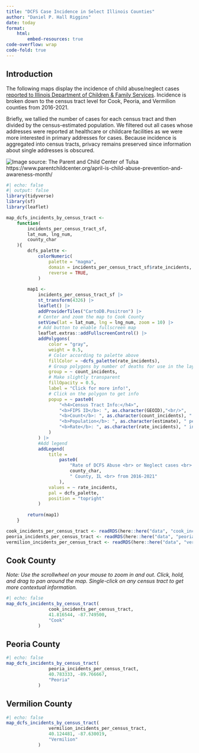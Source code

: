 ```yaml
---
title: "DCFS Case Incidence in Select Illinois Counties"
author: "Daniel P. Hall Riggins"
date: today
format: 
    html:
        embed-resources: true
code-overflow: wrap
code-fold: true
---
```


## Introduction

The following maps display the incidence of child abuse/neglect cases [reported to Illinois Department of Children & Family Services](https://childabuse.illinois.gov/). Incidence is broken down to the census tract level for Cook, Peoria, and Vermilion counties from 2016-2021.

Briefly, we tallied the number of cases for each census tract and then divided by the census-estimated population. We filtered out all cases whose addresses were reported at healthcare or childcare facilities as we were more interested in primary addresses for cases. Because incidence is aggregated into census tracts, privacy remains preserved since information about single addresses is obscured.

![Image source: The Parent and Child Center of Tulsa](cap-month.jpg)
https://www.parentchildcenter.org/april-is-child-abuse-prevention-and-awareness-month/

```r
#| echo: false
#| output: false
library(tidyverse)
library(sf)
library(leaflet)

map_dcfs_incidents_by_census_tract <- 
    function(
        incidents_per_census_tract_sf,
        lat_num, lng_num,
        county_char
    ){
        dcfs_palette <-
            colorNumeric(
                palette = "magma",
                domain = incidents_per_census_tract_sf$rate_incidents,
                reverse = TRUE,
            )
        
        map1 <-
            incidents_per_census_tract_sf |> 
            st_transform(4326) |> 
            leaflet() |> 
            addProviderTiles("CartoDB.Positron") |> 
            # Center and zoom the map to Cook County
            setView(lat = lat_num, lng = lng_num, zoom = 10) |> 
            # Add button to enable fullscreen map
            leaflet.extras::addFullscreenControl() |> 
            addPolygons(
                color = "gray",
                weight = 0.5,
                # Color according to palette above
                fillColor = ~dcfs_palette(rate_incidents),
                # Group polygons by number of deaths for use in the layer control
                group = ~ count_incidents,
                # Make slightly transparent
                fillOpacity = 0.5,
                label = "Click for more info!",
                # Click on the polygon to get info
                popup = ~ paste0(
                    "<h4>Census Tract Info:</h4>",
                    "<b>FIPS ID</b>: ", as.character(GEOID),"<br/>",
                    "<b>Count</b>: ", as.character(count_incidents), " incident(s) <br/>",
                    "<b>Population</b>: ", as.character(estimate), " people <br/>",
                    "<b>Rate</b>: ", as.character(rate_incidents), " incidents per 1,000 people"
                )
            ) |> 
            #Add legend
            addLegend(
                title = 
                    paste0(
                        "Rate of DCFS Abuse <br> or Neglect cases <br> per 1,000 people <br> in Each Census Tract <br> of ",
                        county_char,
                        " County, IL <br> from 2016-2021"
                    ),
                values = ~ rate_incidents,
                pal = dcfs_palette,
                position = "topright"
            )
        
        return(map1)
    }

cook_incidents_per_census_tract <- readRDS(here::here("data", "cook_incidents_per_census_tract.RDS"))
peoria_incidents_per_census_tract <- readRDS(here::here("data", "peoria_incidents_per_census_tract.RDS"))
vermilion_incidents_per_census_tract <- readRDS(here::here("data", "vermilion_incidents_per_census_tract.RDS"))

```

## Cook County

*Note: Use the scrollwheel on your mouse to zoom in and out. Click, hold, and drag to pan around the map. Single-click on any census tract to get more contextual information.*

```r
#| echo: false
map_dcfs_incidents_by_census_tract(
                cook_incidents_per_census_tract, 
                41.816544, -87.749500, 
                "Cook"
            )
```

## Peoria County

```r
#| echo: false
map_dcfs_incidents_by_census_tract(
                peoria_incidents_per_census_tract, 
                40.783333, -89.766667, 
                "Peoria"
            )
```

## Vermilion County

```r
#| echo: false
map_dcfs_incidents_by_census_tract(
                vermilion_incidents_per_census_tract, 
                40.124481, -87.630019, 
                "Vermilion"
            )
```

